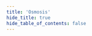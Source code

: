 ```yaml
---
title: 'Osmosis'
hide_title: true
hide_table_of_contents: false
---
```



<ChainLayout>
  <ChainHero
    name="Osmosis"
    iconUrl="img/osmosis-icon.svg"
    bgColor="#AB00C2"
    scope="mainnet"
    chainId="osmosis-1"
    nodeVersion="v29.0.0"
    token=""
    stakeUrl=""
    restakeUrl=""
    websiteUrl="https://app.osmosis.zone/"
    githubUrl="https://github.com/osmosis-labs/osmosis"
    xUrl="https://twitter.com/osmosiszone"
    discordUrl="https://discord.com/invite/osmosis"
  />

  <ProductLinks
    appUrl=""
    appImageUrl="img/products/"
    explorerUrl=""
    explorerImageUrl="img/products/"
    faucetUrl=""
  />

  <ToolsGrid
    chainName="osmosis"
    scope="mainnet"
    showInstall={true}
    showUpgrade={true}
    showGenesis={true}
    showCli={true}
    showEndpoints={true}
    showStateSync={true}
    showSnapshot={true}
    showLivePeers={true}
    showSeed={true}
    showAddressBook={true}
    showExplorersList={true}
    showPublicEndpoints={false}
    showUsefulTools={true}
    showUpgradeWatcher={false}
  />

</ChainLayout>

